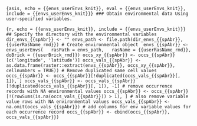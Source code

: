 ```{asis, echo = {{envs_userEnvs_knit}}, eval = {{envs_userEnvs_knit}}, include = {{envs_userEnvs_knit}}}
### Obtain environmental data
Using user-specified variables.
```

```{r, echo = {{envs_userEnvs_knit}}, include = {{envs_userEnvs_knit}}}
## Specify the directory with the environmental variables
dir_envs_{{spAbr}} <- ""
envs_path <- file.path(dir_envs_{{spAbr}}, {{userRasName_rmd}})
# Create environmental object 
envs_{{spAbr}} <- envs_userEnvs(
  rasPath = envs_path,
  rasName = {{userRasName_rmd}},
  doBrick = {{userBrick_rmd}})
occs_xy_{{spAbr}} <- occs_{{spAbr}}[c('longitude', 'latitude')]
occs_vals_{{spAbr}} <- as.data.frame(raster::extract(envs_{{spAbr}}, occs_xy_{{spAbr}}, cellnumbers = TRUE))
# Remove duplicated same cell values
occs_{{spAbr}} <- occs_{{spAbr}}[!duplicated(occs_vals_{{spAbr}}[, 1]), ]
occs_vals_{{spAbr}} <- occs_vals_{{spAbr}}[!duplicated(occs_vals_{{spAbr}}[, 1]), -1]
# remove occurrence records with NA environmental values
occs_{{spAbr}} <- occs_{{spAbr}}[!(rowSums(is.na(occs_vals_{{spAbr}})) > 1), ]
# also remove variable value rows with NA environmental values
occs_vals_{{spAbr}} <- na.omit(occs_vals_{{spAbr}})
# add columns for env variable values for each occurrence record
occs_{{spAbr}} <- cbind(occs_{{spAbr}}, occs_vals_{{spAbr}})
```
